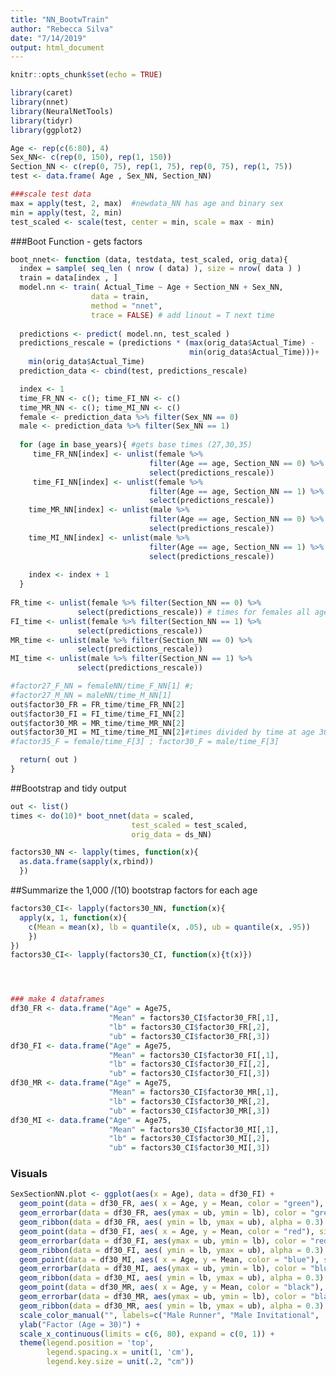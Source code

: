 ```yaml
---
title: "NN_BootwTrain"
author: "Rebecca Silva"
date: "7/14/2019"
output: html_document
---
```


```r
knitr::opts_chunk$set(echo = TRUE)
```

```r
library(caret)
library(nnet)
library(NeuralNetTools)
library(tidyr)
library(ggplot2)
```

```r
Age <- rep(c(6:80), 4)
Sex_NN<- c(rep(0, 150), rep(1, 150))
Section_NN <- c(rep(0, 75), rep(1, 75), rep(0, 75), rep(1, 75)) 
test <- data.frame( Age , Sex_NN, Section_NN)

###scale test data 
max = apply(test, 2, max)  #newdata_NN has age and binary sex
min = apply(test, 2, min)
test_scaled <- scale(test, center = min, scale = max - min)
```

###Boot Function - gets factors 
```r

boot_nnet<- function (data, testdata, test_scaled, orig_data){
  index = sample( seq_len ( nrow ( data) ), size = nrow( data ) ) 
  train = data[index , ]
  model.nn <- train( Actual_Time ~ Age + Section_NN + Sex_NN,
                  data = train,
                  method = "nnet",
                  trace = FALSE) # add linout = T next time 
  
  predictions <- predict( model.nn, test_scaled )
  predictions_rescale = (predictions * (max(orig_data$Actual_Time) - 
                                        min(orig_data$Actual_Time)))+ 
    min(orig_data$Actual_Time)
  prediction_data <- cbind(test, predictions_rescale)  

  index <- 1
  time_FR_NN <- c(); time_FI_NN <- c()
  time_MR_NN <- c(); time_MI_NN <- c()
  female <- prediction_data %>% filter(Sex_NN == 0) 
  male <- prediction_data %>% filter(Sex_NN == 1) 
  
  for (age in base_years){ #gets base times (27,30,35)
     time_FR_NN[index] <- unlist(female %>% 
                               filter(Age == age, Section_NN == 0) %>% 
                               select(predictions_rescale))
     time_FI_NN[index] <- unlist(female %>% 
                               filter(Age == age, Section_NN == 1) %>% 
                               select(predictions_rescale))
    time_MR_NN[index] <- unlist(male %>% 
                               filter(Age == age, Section_NN == 0) %>% 
                               select(predictions_rescale))
    time_MI_NN[index] <- unlist(male %>% 
                               filter(Age == age, Section_NN == 1) %>% 
                               select(predictions_rescale))
    
    index <- index + 1
  }
  
FR_time <- unlist(female %>% filter(Section_NN == 0) %>% 
               select(predictions_rescale)) # times for females all ages 
FI_time <- unlist(female %>% filter(Section_NN == 1) %>% 
               select(predictions_rescale))
MR_time <- unlist(male %>% filter(Section_NN == 0) %>% 
               select(predictions_rescale))
MI_time <- unlist(male %>% filter(Section_NN == 1) %>% 
               select(predictions_rescale))

#factor27_F_NN = femaleNN/time_F_NN[1] #;
#factor27_M_NN = maleNN/time_M_NN[1] 
out$factor30_FR = FR_time/time_FR_NN[2]
out$factor30_FI = FI_time/time_FI_NN[2]
out$factor30_MR = MR_time/time_MR_NN[2]
out$factor30_MI = MI_time/time_MI_NN[2]#times divided by time at age 30 
#factor35_F = female/time_F[3] ; factor30_F = male/time_F[3]

  return( out )
}
```

##Bootstrap and tidy output 
```r
out <- list()
times <- do(10)* boot_nnet(data = scaled, 
                           test_scaled = test_scaled, 
                           orig_data = ds_NN) 

factors30_NN <- lapply(times, function(x){  
  as.data.frame(sapply(x,rbind))
  })
```


##Summarize the 1,000 /(10) bootstrap factors for each age 
```r

factors30_CI<- lapply(factors30_NN, function(x){
  apply(x, 1, function(x){
    c(Mean = mean(x), lb = quantile(x, .05), ub = quantile(x, .95))
    })
})
factors30_CI<- lapply(factors30_CI, function(x){t(x)})




### make 4 dataframes 
df30_FR <- data.frame("Age" = Age75, 
                      "Mean" = factors30_CI$factor30_FR[,1],
                      "lb" = factors30_CI$factor30_FR[,2],
                      "ub" = factors30_CI$factor30_FR[,3])
df30_FI <- data.frame("Age" = Age75, 
                      "Mean" = factors30_CI$factor30_FI[,1],
                      "lb" = factors30_CI$factor30_FI[,2],
                      "ub" = factors30_CI$factor30_FI[,3])
df30_MR <- data.frame("Age" = Age75,
                      "Mean" = factors30_CI$factor30_MR[,1],
                      "lb" = factors30_CI$factor30_MR[,2],
                      "ub" = factors30_CI$factor30_MR[,3])
df30_MI <- data.frame("Age" = Age75,
                      "Mean" = factors30_CI$factor30_MI[,1],
                      "lb" = factors30_CI$factor30_MI[,2],
                      "ub" = factors30_CI$factor30_MI[,3])

```



### Visuals 

```r
SexSectionNN.plot <- ggplot(aes(x = Age), data = df30_FI) +
  geom_point(data = df30_FR, aes( x = Age, y = Mean, color = "green"), size= 0.05) +
  geom_errorbar(data = df30_FR, aes(ymax = ub, ymin = lb), color = "green") +
  geom_ribbon(data = df30_FR, aes( ymin = lb, ymax = ub), alpha = 0.3) +
  geom_point(data = df30_FI, aes( x = Age, y = Mean, color = "red"), size= 0.05) +
  geom_errorbar(data = df30_FI, aes(ymax = ub, ymin = lb), color = "red") +
  geom_ribbon(data = df30_FI, aes( ymin = lb, ymax = ub), alpha = 0.3) +
  geom_point(data = df30_MI, aes( x = Age, y = Mean, color = "blue"), size= 0.05) +
  geom_errorbar(data = df30_MI, aes(ymax = ub, ymin = lb), color = "blue") +
  geom_ribbon(data = df30_MI, aes( ymin = lb, ymax = ub), alpha = 0.3) +
  geom_point(data = df30_MR, aes( x = Age, y = Mean, color = "black"), size= 0.05) +
  geom_errorbar(data = df30_MR, aes(ymax = ub, ymin = lb), color = "black") +
  geom_ribbon(data = df30_MR, aes( ymin = lb, ymax = ub), alpha = 0.3) + 
  scale_color_manual("", labels=c("Male Runner", "Male Invitational",  "Female Runner", "Female Invitational"), values = c(blue = "blue",red = "red", green = "green", black = "black")) +
  ylab("Factor (Age = 30)") +
  scale_x_continuous(limits = c(6, 80), expand = c(0, 1)) +
  theme(legend.position = 'top', 
        legend.spacing.x = unit(1, 'cm'), 
        legend.key.size = unit(.2, "cm"))


```